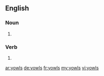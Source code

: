 ==English==

===Noun===
{{head|en|noun plural form}}

# {{plural of|yowl|lang=en}}

===Verb===
{{head|en|verb form}}

# {{en-third-person singular of|yowl}}

[[ar:yowls]]
[[de:yowls]]
[[fr:yowls]]
[[my:yowls]]
[[vi:yowls]]